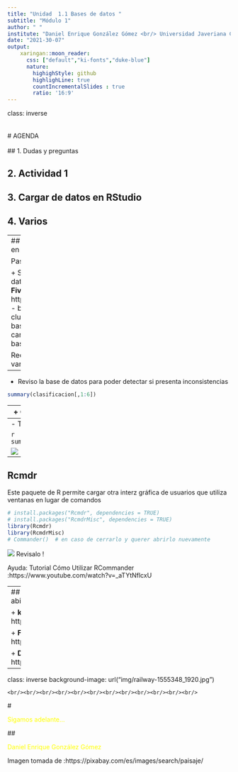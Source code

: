 ```yaml
---
title: "Unidad  1.1 Bases de datos "
subtitle: "Módulo 1"
author: " "
institute: "Daniel Enrique González Gómez <br/> Universidad Javeriana Cali"
date: "2021-30-07"
output:
    xaringan::moon_reader:
      css: ["default","ki-fonts","duke-blue"]
      nature:
        highighStyle: github
        highlighLine: true
        countIncrementalSlides : true
        ratio: '16:9'
---
```

class: inverse
<br/><br/><br/>
# AGENDA
<br/><br/>
## 1.  Dudas y preguntas

## 2. Actividad 1

## 3. Cargar  de datos en RStudio

## 4. Varios

---
## Importar una base de datos en formato csv

Pasos:

+ Selecciono una base de datos de mi interés (portal **FiveThirtyEight**: https://data.fivethirtyeight.com/ - base de datos Predicción de clubes de  fútbol)
+ Descargo la base de datos y la guardo en la carpeta de trabajo
+ Importo la base a RStudio 
```r
library(DT)
clasificacion=read.csv("data/spi_global_rankings_intl.csv")
DT::datatable(head(clasificacion, 218),fillContainer = FALSE, options = list(pageLength = 3))
```


Recuerda que hemos visto varias formas de hacerlo. 
---

+ Reviso la base de datos para poder detectar si presenta inconsistencias

```r
summary(clasificacion[,1:6])
```

---
+ Otra forma de realizar el proceso es:

```r
summarytools::descr(clasificacion)
```

---
- Tambien :

```r
summarytools::dfSummary(clasificacion)
```

![](img/summarytool1.png)
---
## Rcmdr
Este paquete de R permite cargar otra interz gráfica de usuarios que utiliza ventanas en lugar de comandos

```r
# install.packages("Rcmdr", dependencies = TRUE)
# install.packages("RcmdrMisc", dependencies = TRUE)
library(Rcmdr)
library(RcmdrMisc)
# Commander()  # en caso de cerrarlo y querer abrirlo nuevamente
```

![](img/Rcmdr.png)
Revisalo !

Ayuda: Tutorial Cómo Utilizar RCommander :https://www.youtube.com/watch?v=_aTYtNflcxU 


---
## Otros portales de datos abiertos

+ **kaggle**    https://www.kaggle.com

+ **FiveThirtyEight**    https://data.fivethirtyeight.com/

+ **Datos abiertos Cali**  https://datos.cali.gov.co/

---
class: inverse
background-image: url("img/railway-1555348_1920.jpg")

	<br/><br/><br/><br/><br/><br/><br/><br/><br/><br/><br/><br/>
# <p style="color:yellow"> Sigamos adelante... </p>

## <p style="color:yellow"> Daniel Enrique González Gómez </p>

Imagen tomada de :https://pixabay.com/es/images/search/paisaje/
